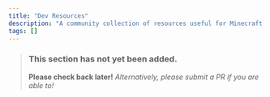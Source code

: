 ```yaml
---
title: "Dev Resources"
description: "A community collection of resources useful for Minecraft server developers."
tags: []
---
```


> ### This section has not yet been added.
> **Please check back later!** *Alternatively, please submit a PR if you are able to!*